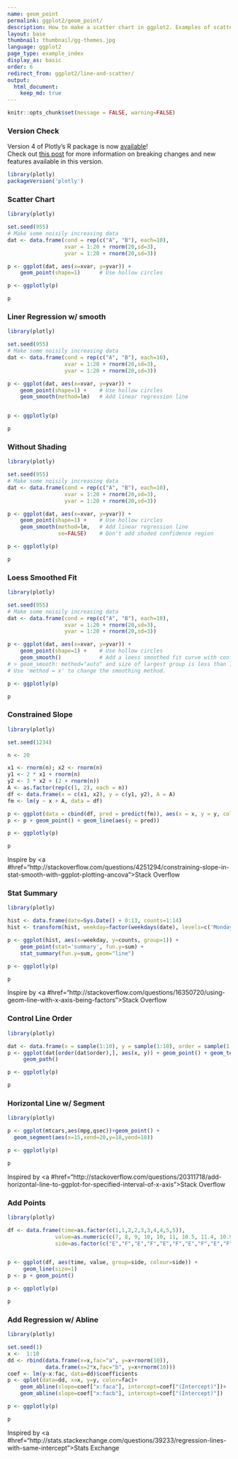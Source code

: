 ```yaml
---
name: geom_point
permalink: ggplot2/geom_point/
description: How to make a scatter chart in ggplot2. Examples of scatter charts and line charts with fits and regressions.
layout: base
thumbnail: thumbnail/gg-themes.jpg
language: ggplot2
page_type: example_index
display_as: basic
order: 6
redirect_from: ggplot2/line-and-scatter/
output:
  html_document:
    keep_md: true
---
```


```r
knitr::opts_chunk$set(message = FALSE, warning=FALSE)
```



### Version Check

Version 4 of Plotly's R package is now [available](https://plot.ly/r/getting-started/#installation)!<br>
Check out [this post](http://moderndata.plot.ly/upgrading-to-plotly-4-0-and-above/) for more information on breaking changes and new features available in this version.

```r
library(plotly)
packageVersion('plotly')
```

### Scatter Chart

```r
library(plotly)

set.seed(955)
# Make some noisily increasing data
dat <- data.frame(cond = rep(c("A", "B"), each=10),
                  xvar = 1:20 + rnorm(20,sd=3),
                  yvar = 1:20 + rnorm(20,sd=3))

p <- ggplot(dat, aes(x=xvar, y=yvar)) +
    geom_point(shape=1)      # Use hollow circles

p <- ggplotly(p)

p
```

### Liner Regression w/ smooth

```r
library(plotly)

set.seed(955)
# Make some noisily increasing data
dat <- data.frame(cond = rep(c("A", "B"), each=10),
                  xvar = 1:20 + rnorm(20,sd=3),
                  yvar = 1:20 + rnorm(20,sd=3))

p <- ggplot(dat, aes(x=xvar, y=yvar)) +
    geom_point(shape=1) +    # Use hollow circles
    geom_smooth(method=lm)   # Add linear regression line


p <- ggplotly(p)

p
```

### Without Shading

```r
library(plotly)

set.seed(955)
# Make some noisily increasing data
dat <- data.frame(cond = rep(c("A", "B"), each=10),
                  xvar = 1:20 + rnorm(20,sd=3),
                  yvar = 1:20 + rnorm(20,sd=3))

p <- ggplot(dat, aes(x=xvar, y=yvar)) +
    geom_point(shape=1) +    # Use hollow circles
    geom_smooth(method=lm,   # Add linear regression line
                se=FALSE)    # Don't add shaded confidence region

p <- ggplotly(p)

p
```

### Loess Smoothed Fit

```r
library(plotly)

set.seed(955)
# Make some noisily increasing data
dat <- data.frame(cond = rep(c("A", "B"), each=10),
                  xvar = 1:20 + rnorm(20,sd=3),
                  yvar = 1:20 + rnorm(20,sd=3))

p <- ggplot(dat, aes(x=xvar, y=yvar)) +
    geom_point(shape=1) +    # Use hollow circles
    geom_smooth()            # Add a loess smoothed fit curve with confidence region
# > geom_smooth: method="auto" and size of largest group is less than 1000, so using loess.
# Use 'method = x' to change the smoothing method.

p <- ggplotly(p)

p
```

### Constrained Slope

```r
library(plotly)

set.seed(1234)

n <- 20

x1 <- rnorm(n); x2 <- rnorm(n)
y1 <- 2 * x1 + rnorm(n)
y2 <- 3 * x2 + (2 + rnorm(n))
A <- as.factor(rep(c(1, 2), each = n))
df <- data.frame(x = c(x1, x2), y = c(y1, y2), A = A)
fm <- lm(y ~ x + A, data = df)

p <- ggplot(data = cbind(df, pred = predict(fm)), aes(x = x, y = y, color = A))
p <- p + geom_point() + geom_line(aes(y = pred))

p <- ggplotly(p)

p
```
Inspire by <a #href="http://stackoverflow.com/questions/4251294/constraining-slope-in-stat-smooth-with-ggplot-plotting-ancova">Stack Overflow</a>

### Stat Summary

```r
library(plotly)

hist <- data.frame(date=Sys.Date() + 0:13, counts=1:14)
hist <- transform(hist, weekday=factor(weekdays(date), levels=c('Monday', 'Tuesday', 'Wednesday', 'Thursday', 'Friday', 'Saturday', 'Sunday')))

p <- ggplot(hist, aes(x=weekday, y=counts, group=1)) +
    geom_point(stat='summary', fun.y=sum) +
    stat_summary(fun.y=sum, geom="line")

p <- ggplotly(p)

p
```
Inspire by <a #href="http://stackoverflow.com/questions/16350720/using-geom-line-with-x-axis-being-factors">Stack Overflow</a> 

### Control Line Order

```r
library(plotly)

dat <- data.frame(x = sample(1:10), y = sample(1:10), order = sample(1:10))
p <- ggplot(dat[order(dat$order),], aes(x, y)) + geom_point() + geom_text(aes(y = y + 0.25,label =      order)) +
     geom_path()

p <- ggplotly(p)

p
```

### Horizontal Line w/ Segment

```r
library(plotly)

p <- ggplot(mtcars,aes(mpg,qsec))+geom_point() +
  geom_segment(aes(x=15,xend=20,y=18,yend=18))

p <- ggplotly(p)

p
```
Inspired by <a #href="http://stackoverflow.com/questions/20311718/add-horizontal-line-to-ggplot-for-specified-interval-of-x-axis">Stack Overflow</a>

### Add Points

```r
library(plotly)

df <- data.frame(time=as.factor(c(1,1,2,2,3,3,4,4,5,5)), 
               value=as.numeric(c(7, 8, 9, 10, 10, 11, 10.5, 11.4, 10.9, 11.6)), 
               side=as.factor(c("E","F","E","F","E","F","E","F","E","F")))


p <- ggplot(df, aes(time, value, group=side, colour=side)) + 
     geom_line(size=1)
p <- p + geom_point()

p <- ggplotly(p)

p
```

### Add Regression w/ Abline

```r
library(plotly)

set.seed(1)
x <-  1:10
dd <- rbind(data.frame(x=x,fac="a", y=x+rnorm(10)),
            data.frame(x=2*x,fac="b", y=x+rnorm(10)))
coef <- lm(y~x:fac, data=dd)$coefficients
p <- qplot(data=dd, x=x, y=y, color=fac)+
    geom_abline(slope=coef["x:faca"], intercept=coef["(Intercept)"])+
    geom_abline(slope=coef["x:facb"], intercept=coef["(Intercept)"])

p <- ggplotly(p)

p
```
Inspired by <a #href="http://stats.stackexchange.com/questions/39233/regression-lines-with-same-intercept">Stats Exchange</a>
